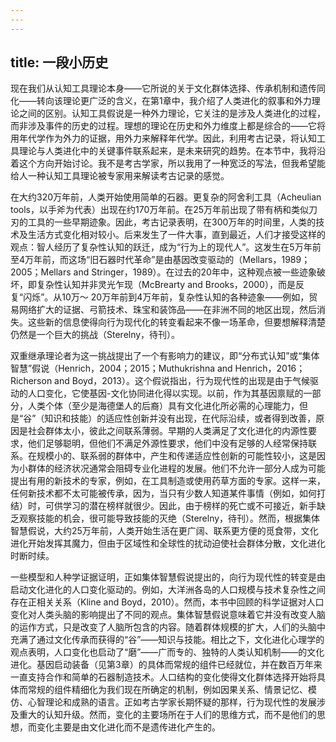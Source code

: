 ```yaml
---
---
---
```

title: 一段小历史
---




现在我们从认知工具理论本身——它所说的关于文化群体选择、传承机制和遗传同化——转向该理论更广泛的含义，在第1章中，我介绍了人类进化的叙事和外力理论之间的区别。认知工具假说是一种外力理论，它关注的是涉及人类进化的过程，而非涉及事件的历史的过程。理想的理论在历史和外力维度上都是综合的——它将用年代学作为外力的证据，用外力来解释年代学。因此，利用考古记录，将认知工具理论与人类进化中的关键事件联系起来，是未来研究的趋势。在本节中，我将沿着这个方向开始讨论。我不是考古学家，所以我用了一种宽泛的写法，但我希望能给人一种认知工具理论被专家用来解读考古记录的感觉。

在大约320万年前，人类开始使用简单的石器。更复杂的阿舍利工具（Acheulian tools，以手斧为代表）出现在约170万年前。在25万年前出现了带有柄和类似刀刃的工具的一些早期迹象。因此，考古记录表明，在300万年的时间里，人类的技术及生活方式变化相对较小。后来发生了一件大事，直到最近，人们才接受这样的观点：智人经历了复杂性认知的跃迁，成为“行为上的现代人”。这发生在5万年前至4万年前，而这场“旧石器时代革命”是由基因改变驱动的（Mellars，1989；2005；Mellars and Stringer，1989）。在过去的20年中，这种观点被一些迹象破坏，即复杂性认知并非灵光乍现（McBrearty and Brooks，2000），而是反复“闪烁”。从10万～ 20万年前到4万年前，复杂性认知的各种迹象——例如，贸易网络扩大的证据、弓箭技术、珠宝和装饰品——在非洲不同的地区出现，然后消失。这些新的信息使得向行为现代化的转变看起来不像一场革命，但要想解释清楚仍然是一个巨大的挑战（Sterelny，待刊）。

双重继承理论者为这一挑战提出了一个有影响力的建议，即“分布式认知”或“集体智慧”假说（Henrich，2004；2015；Muthukrishna and Henrich，2016；Richerson and Boyd，2013）。这个假说指出，行为现代性的出现是由于气候驱动的人口变化，它使基因-文化协同进化得以实现。以前，作为其基因禀赋的一部分，人类个体（至少是海德堡人的后裔）具有文化进化所必需的心理能力，但是“谷”（知识和技能）的适应性创新并没有出现，在代际沿续，或者得到改善，原因是社会群体太小，彼此之间联系薄弱。早期的人类满足了文化进化的内源性要求，他们足够聪明，但他们不满足外源性要求，他们中没有足够的人经常保持联系。在规模小的、联系弱的群体中，产生和传递适应性创新的可能性较小，这是因为小群体的经济状况通常会阻碍专业化进程的发展。他们不允许一部分人成为可能提出有用的新技术的专家，例如，在工具制造或使用药草方面的专家。这样一来，任何新技术都不太可能被传承，因为，当只有少数人知道某件事情（例如，如何打结）时，可供学习的潜在榜样就很少。因此，由于榜样的死亡或不可接近，新手缺乏观察技能的机会，很可能导致技能的灭绝（Sterelny，待刊）。然而，根据集体智慧假说，大约25万年前，人类开始生活在更广阔、联系更方便的觅食带，文化进化开始发挥其魔力，但由于区域性和全球性的扰动迫使社会群体分散，文化进化时断时续。

一些模型和人种学证据证明，正如集体智慧假说提出的，向行为现代性的转变是由启动文化进化的人口变化驱动的。例如，大洋洲各岛的人口规模与技术复杂性之间存在正相关关系（Kline and Boyd，2010）。然而，本书中回顾的科学证据对人口变化对人类头脑的影响提出了不同的观点。集体智慧假说意味着它并没有改变人脑的运作方式，只是改变了人脑所包含的内容。随着群体规模的扩大，人们的头脑中充满了通过文化传承而获得的“谷”——知识与技能。相比之下，文化进化心理学的观点表明，人口变化也启动了“磨”——广而专的、独特的人类认知机制——的文化进化。基因启动装备（见第3章）的具体而常规的组件已经就位，并在数百万年来一直支持合作和简单的石器制造技术。人口结构的变化使得文化群体选择开始将具体而常规的组件精细化为我们现在所确定的机制，例如因果关系、情景记忆、模仿、心智理论和成熟的语言。正如考古学家长期怀疑的那样，行为现代性的发展涉及重大的认知升级。然而，变化的主要场所在于人们的思维方式，而不是他们的思想，而变化主要是由文化进化而不是遗传进化产生的。